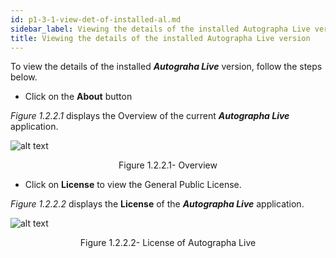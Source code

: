 ```yaml
---
id: p1-3-1-view-det-of-installed-al.md
sidebar_label: Viewing the details of the installed Autographa Live version
title: Viewing the details of the installed Autographa Live version
---
```


To view the details of the installed **_Autograha Live_** version, follow the steps below.

-   Click on the **About** button

_Figure 1.2.2.1_ displays the Overview of the current **_Autographa Live_** application.

![alt text](/AutographaLiveImages/Getting_Started/overview-fig-1.2.2.1.jpg 'Overview')

<div align='center' style={{ fontStyle: 'Italic' }}>
	Figure 1.2.2.1- Overview
</div>

-   Click on **License** to view the General Public License.

_Figure 1.2.2.2_ displays the **License** of the **_Autographa Live_** application.

![alt text](/AutographaLiveImages/Getting_Started/license-of-autographa-fig-1.2.2.2.jpg 'License of Autographa Live')

<div align='center' style={{ fontStyle: 'Italic' }}>
	Figure 1.2.2.2- License of Autographa Live
</div>
